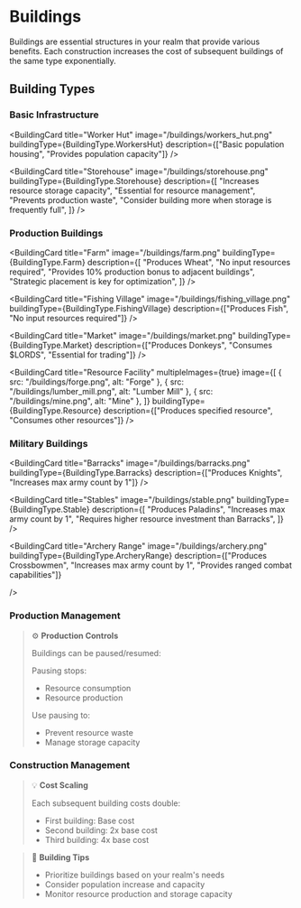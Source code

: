 
# Buildings

Buildings are essential structures in your realm that provide various benefits. Each construction increases the cost of
subsequent buildings of the same type exponentially.

## Building Types

### Basic Infrastructure

<BuildingCard
  title="Worker Hut"
  image="/buildings/workers_hut.png"
  buildingType={BuildingType.WorkersHut}
  description={["Basic population housing", "Provides population capacity"]}
/>

<BuildingCard
  title="Storehouse"
  image="/buildings/storehouse.png"
  buildingType={BuildingType.Storehouse}
  description={[
    "Increases resource storage capacity",
    "Essential for resource management",
    "Prevents production waste",
    "Consider building more when storage is frequently full",
  ]}
/>

### Production Buildings

<BuildingCard
  title="Farm"
  image="/buildings/farm.png"
  buildingType={BuildingType.Farm}
  description={[
    "Produces Wheat",
    "No input resources required",
    "Provides 10% production bonus to adjacent buildings",
    "Strategic placement is key for optimization",
  ]}
/>

<BuildingCard
  title="Fishing Village"
  image="/buildings/fishing_village.png"
  buildingType={BuildingType.FishingVillage}
  description={["Produces Fish", "No input resources required"]}
/>

<BuildingCard
  title="Market"
  image="/buildings/market.png"
  buildingType={BuildingType.Market}
  description={["Produces Donkeys", "Consumes $LORDS", "Essential for trading"]}
/>

<BuildingCard
  title="Resource Facility"
  multipleImages={true}
  image={[
    { src: "/buildings/forge.png", alt: "Forge" },
    { src: "/buildings/lumber_mill.png", alt: "Lumber Mill" },
    { src: "/buildings/mine.png", alt: "Mine" },
  ]}
  buildingType={BuildingType.Resource}
  description={["Produces specified resource", "Consumes other resources"]}
/>

### Military Buildings

<BuildingCard
  title="Barracks"
  image="/buildings/barracks.png"
  buildingType={BuildingType.Barracks}
  description={["Produces Knights", "Increases max army count by 1"]}
/>

<BuildingCard
  title="Stables"
  image="/buildings/stable.png"
  buildingType={BuildingType.Stable}
  description={[
    "Produces Paladins",
    "Increases max army count by 1",
    "Requires higher resource investment than Barracks",
  ]}
/>

<BuildingCard
  title="Archery Range"
  image="/buildings/archery.png"
  buildingType={BuildingType.ArcheryRange}
  description={["Produces Crossbowmen", "Increases max army count by 1", "Provides ranged combat capabilities"]}

/>

### Production Management

> ⚙️ **Production Controls**
>
> Buildings can be paused/resumed:
>
> Pausing stops:
>
> - Resource consumption
> - Resource production
>
> Use pausing to:
>
> - Prevent resource waste
> - Manage storage capacity

### Construction Management

> 💡 **Cost Scaling**
>
> Each subsequent building costs double:
>
> - First building: Base cost
> - Second building: 2x base cost
> - Third building: 4x base cost

> 🧱 **Building Tips**
>
> - Prioritize buildings based on your realm's needs
> - Consider population increase and capacity
> - Monitor resource production and storage capacity
